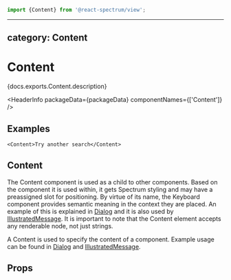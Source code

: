 <!-- Copyright 2020 Adobe. All rights reserved.
This file is licensed to you under the Apache License, Version 2.0 (the "License");
you may not use this file except in compliance with the License. You may obtain a copy
of the License at http://www.apache.org/licenses/LICENSE-2.0
Unless required by applicable law or agreed to in writing, software distributed under
the License is distributed on an "AS IS" BASIS, WITHOUT WARRANTIES OR REPRESENTATIONS
OF ANY KIND, either express or implied. See the License for the specific language
governing permissions and limitations under the License. -->



```jsx import
import {Content} from '@react-spectrum/view';
```

---
category: Content
---

# Content

<p>{docs.exports.Content.description}</p>

<HeaderInfo
  packageData={packageData}
  componentNames={['Content']} />

## Examples

```tsx example
<Content>Try another search</Content>
```

## Content

The Content component is used as a child to other components. Based on the
component it is used within, it gets Spectrum styling and may have a preassigned
slot for positioning. By virtue of its name, the Keyboard component provides
semantic meaning in the context they are placed. An example of this is
explained in [Dialog](Dialog.html#content) and it is also used by
[IllustratedMessage](IllustratedMessage.html#example). It is important to note
that the Content element accepts any renderable node, not just strings.

A Content is used to specify the content of a component. Example usage can be found in
[Dialog](Dialog.html#example) and [IllustratedMessage](IllustratedMessage.html#example).

## Props

<PropTable component={docs.exports.Content} links={docs.links} />
